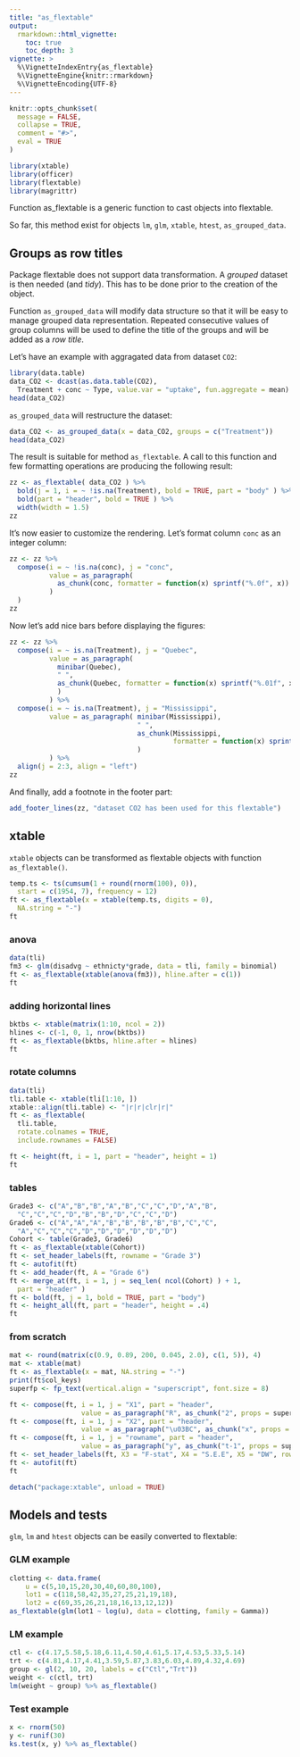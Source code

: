 ```yaml
---
title: "as_flextable"
output: 
  rmarkdown::html_vignette:
    toc: true 
    toc_depth: 3
vignette: >
  %\VignetteIndexEntry{as_flextable}
  %\VignetteEngine{knitr::rmarkdown}
  %\VignetteEncoding{UTF-8}
---
```


```r
knitr::opts_chunk$set(
  message = FALSE,
  collapse = TRUE,
  comment = "#>", 
  eval = TRUE
)
```

```r
library(xtable)
library(officer)
library(flextable)
library(magrittr)
```

Function as_flextable is a generic function to cast objects into flextable.

So far, this method exist for objects `lm`, `glm`, `xtable`, `htest`, `as_grouped_data`.


## Groups as row titles


Package flextable does not support data transformation. A *grouped* dataset 
is then needed (and *tidy*). This has to be done prior to the creation of the object. 

Function `as_grouped_data` will modify data structure so that it will be 
easy to manage grouped data representation. Repeated consecutive values 
of group columns will be used to define the title of the groups and will 
be added as a *row title*.

Let's have an example with aggragated data from dataset `CO2`:

```r
library(data.table)
data_CO2 <- dcast(as.data.table(CO2), 
  Treatment + conc ~ Type, value.var = "uptake", fun.aggregate = mean)
head(data_CO2)
```

`as_grouped_data` will restructure the dataset:

```r
data_CO2 <- as_grouped_data(x = data_CO2, groups = c("Treatment"))
head(data_CO2)
```

The result is suitable for method `as_flextable`. A call to this function 
and few formatting operations are producing the following result:

```r
zz <- as_flextable( data_CO2 ) %>% 
  bold(j = 1, i = ~ !is.na(Treatment), bold = TRUE, part = "body" ) %>% 
  bold(part = "header", bold = TRUE ) %>% 
  width(width = 1.5)
zz
```

It's now easier to customize the rendering. Let's format column `conc` 
as an integer column:

```r
zz <- zz %>% 
  compose(i = ~ !is.na(conc), j = "conc", 
          value = as_paragraph(
            as_chunk(conc, formatter = function(x) sprintf("%.0f", x))
          )
  )
zz
```

Now let's add nice bars before displaying the figures:

```r
zz <- zz %>% 
  compose(i = ~ is.na(Treatment), j = "Quebec", 
          value = as_paragraph(
            minibar(Quebec), 
            " ", 
            as_chunk(Quebec, formatter = function(x) sprintf("%.01f", x))
            )
          ) %>% 
  compose(i = ~ is.na(Treatment), j = "Mississippi", 
          value = as_paragraph( minibar(Mississippi), 
                                " ",
                                as_chunk(Mississippi, 
                                         formatter = function(x) sprintf("%.01f", x) )
                                )
          ) %>% 
  align(j = 2:3, align = "left")
zz
```

And finally, add a footnote in the footer part:

```r
add_footer_lines(zz, "dataset CO2 has been used for this flextable") 
```

## xtable 

`xtable` objects can be transformed as flextable objects with function `as_flextable()`. 

```r
temp.ts <- ts(cumsum(1 + round(rnorm(100), 0)),
  start = c(1954, 7), frequency = 12)
ft <- as_flextable(x = xtable(temp.ts, digits = 0),
  NA.string = "-")
ft
```

### anova

```r
data(tli)
fm3 <- glm(disadvg ~ ethnicty*grade, data = tli, family = binomial)
ft <- as_flextable(xtable(anova(fm3)), hline.after = c(1))
ft
```

### adding horizontal lines

```r
bktbs <- xtable(matrix(1:10, ncol = 2))
hlines <- c(-1, 0, 1, nrow(bktbs))
ft <- as_flextable(bktbs, hline.after = hlines)
ft
```


### rotate columns 

```r
data(tli)
tli.table <- xtable(tli[1:10, ])
xtable::align(tli.table) <- "|r|r|clr|r|"
ft <- as_flextable(
  tli.table, 
  rotate.colnames = TRUE, 
  include.rownames = FALSE)

ft <- height(ft, i = 1, part = "header", height = 1)
ft
```

### tables

```r
Grade3 <- c("A","B","B","A","B","C","C","D","A","B",
  "C","C","C","D","B","B","D","C","C","D")
Grade6 <- c("A","A","A","B","B","B","B","B","C","C",
  "A","C","C","C","D","D","D","D","D","D")
Cohort <- table(Grade3, Grade6)
ft <- as_flextable(xtable(Cohort))
ft <- set_header_labels(ft, rowname = "Grade 3")
ft <- autofit(ft)
ft <- add_header(ft, A = "Grade 6") 
ft <- merge_at(ft, i = 1, j = seq_len( ncol(Cohort) ) + 1, 
  part = "header" ) 
ft <- bold(ft, j = 1, bold = TRUE, part = "body")
ft <- height_all(ft, part = "header", height = .4)
ft
```

### from scratch

```r
mat <- round(matrix(c(0.9, 0.89, 200, 0.045, 2.0), c(1, 5)), 4)
mat <- xtable(mat)
ft <- as_flextable(x = mat, NA.string = "-")
print(ft$col_keys)
superfp <- fp_text(vertical.align = "superscript", font.size = 8)

ft <- compose(ft, i = 1, j = "X1", part = "header", 
                  value = as_paragraph("R", as_chunk("2", props = superfp)) )
ft <- compose(ft, i = 1, j = "X2", part = "header", 
                  value = as_paragraph("\u03BC", as_chunk("x", props = superfp)))
ft <- compose(ft, i = 1, j = "rowname", part = "header", 
                  value = as_paragraph("y", as_chunk("t-1", props = superfp)))
ft <- set_header_labels(ft, X3 = "F-stat", X4 = "S.E.E", X5 = "DW", rowname = "")
ft <- autofit(ft)
ft
```

```r
detach("package:xtable", unload = TRUE)
```

## Models and tests

`glm`, `lm` and `htest` objects can be easily converted to flextable:

### GLM example 

```r
clotting <- data.frame(
    u = c(5,10,15,20,30,40,60,80,100),
    lot1 = c(118,58,42,35,27,25,21,19,18),
    lot2 = c(69,35,26,21,18,16,13,12,12))
as_flextable(glm(lot1 ~ log(u), data = clotting, family = Gamma))
```

### LM example 

```r
ctl <- c(4.17,5.58,5.18,6.11,4.50,4.61,5.17,4.53,5.33,5.14)
trt <- c(4.81,4.17,4.41,3.59,5.87,3.83,6.03,4.89,4.32,4.69)
group <- gl(2, 10, 20, labels = c("Ctl","Trt"))
weight <- c(ctl, trt)
lm(weight ~ group) %>% as_flextable()
```

### Test example

```r
x <- rnorm(50)
y <- runif(30)
ks.test(x, y) %>% as_flextable()
```

